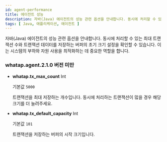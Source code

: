 ```yaml
---
id: agent-performance
title: 에이전트 성능
description: 자바(Java) 에이전트의 성능 관련 옵션을 안내합니다. 동시에 처리할 수 있는 최대 트랜잭션 수와 트랜잭션 데이터를 저장하는 버퍼의 초기 크기 설정을 확인할 수 있습니다. 이는 시스템의 부하와 자원 사용을 최적화하는 데 중요한 역할을 합니다.
tags: [ Java, 애플리케이션, 에이전트 ]
---
```


자바(Java) 에이전트의 성능 관련 옵션을 안내합니다. 동시에 처리할 수 있는 최대 트랜잭션 수와 트랜잭션 데이터를 저장하는 버퍼의 초기 크기 설정을 확인할 수 있습니다. 이는 시스템의 부하와 자원 사용을 최적화하는 데 중요한 역할을 합니다.

### whatap.agent.2.1.0 버전 미만

* **whatap.tx_max_count** <span class='type'>Int</span>

  기본값 `5000`

  트랜잭션을 최대 저장하는 개수입니다. 동시에 처리하는 트랜잭션이 많을 경우 해당 크기를 더 늘려주세요.

* **whatap.tx_default_capacity** <span class='type'>Int</span>

  기본값 `101`

  트랜잭션을 저장하는 버퍼의 시작 크기입니다.